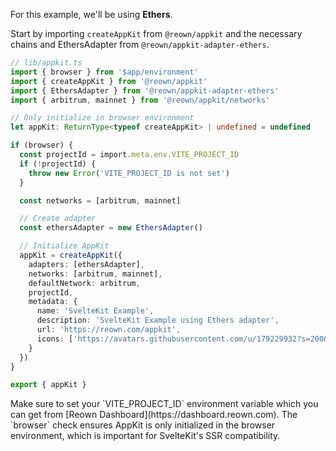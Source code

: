For this example, we'll be using **Ethers**.

Start by importing `createAppKit` from `@reown/appkit` and the necessary chains and EthersAdapter from `@reown/appkit-adapter-ethers`.

```ts
// lib/appkit.ts
import { browser } from '$app/environment'
import { createAppKit } from '@reown/appkit'
import { EthersAdapter } from '@reown/appkit-adapter-ethers'
import { arbitrum, mainnet } from '@reown/appkit/networks'

// Only initialize in browser environment
let appKit: ReturnType<typeof createAppKit> | undefined = undefined

if (browser) {
  const projectId = import.meta.env.VITE_PROJECT_ID
  if (!projectId) {
    throw new Error('VITE_PROJECT_ID is not set')
  }

  const networks = [arbitrum, mainnet]

  // Create adapter
  const ethersAdapter = new EthersAdapter()

  // Initialize AppKit
  appKit = createAppKit({
    adapters: [ethersAdapter],
    networks: [arbitrum, mainnet],
    defaultNetwork: arbitrum,
    projectId,
    metadata: {
      name: 'SvelteKit Example',
      description: 'SvelteKit Example using Ethers adapter',
      url: 'https://reown.com/appkit',
      icons: ['https://avatars.githubusercontent.com/u/179229932?s=200&v=4']
    }
  })
}

export { appKit }
```

<Note>
  Make sure to set your `VITE_PROJECT_ID` environment variable which you can get from [Reown Dashboard](https://dashboard.reown.com).
</Note>

<Note>
  The `browser` check ensures AppKit is only initialized in the browser environment, which is important for SvelteKit's SSR compatibility.
</Note>
